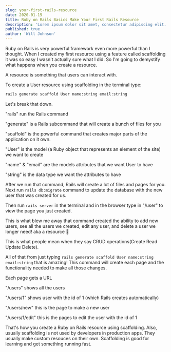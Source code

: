 ```yaml
---
slug: your-first-rails-resource
date: 2020-01-15
title: Ruby on Rails Basics Make Your First Rails Resource 
description: 'Lorem ipsum dolor sit amet, consectetur adipiscing elit. Sed molestie leo ut sodales porta. Vivamus pharetra risus ac fermentum faucibus. Nam in sodales ex.'
published: true
author: 'Will Johnson'
---
```


Ruby on Rails is very powerful framework even more powerful than I thought. When I created my first resource using a feature called scaffolding it was so easy I wasn't actually sure what I did. So I'm going to demystify what happens when you create a resource. 

A resource is something that users can interact with. 

To create a User resource using scaffolding in the terminal type:

```bash
rails generate scaffold User name:string email:string
```

Let's break that down.

"rails" run the Rails command

"generate" is a Rails subcommand that will create a bunch of files for you

"scaffold" is the powerful command that creates major parts of the application on it own. 

"User" is the model (a Ruby object that represents an element of the site) we want to create

"name" & "email" are the models attributes that we want User to have 

"string" is the data type we want the attributes to have

After we run that command, Rails will create a lot of files and pages for you. Next run `rails db:migrate` command to update the database with the new user that was created for us.

Then run `rails server` in the terminal and in the browser type in "/user" to view the page you just created.

This is what blew me away that command created the ability to add new users, see all the users we created, edit any user, and delete a user we longer need! aka a resource 🤯

This is what people mean when they say CRUD operations(Create Read Update Delete).

All of that from just typing `rails generate scaffold User name:string email:string` that is amazing! This command will create each page and the functionality needed to make all those changes.

Each page gets a URL 

"/users" shows all the users 

"/users/1" shows user with the id of 1 (which Rails creates automatically)

"/users/new" this is the page to make a new user

"/users/1/edit" this is the pages to edit the user with the id of 1

That's how you create a Ruby on Rails resource using scaffolding. Also, usually scaffolding is not used by developers in production apps. They usually make custom resouces on their own. Scaffolding is good for learning and get something running fast. 

